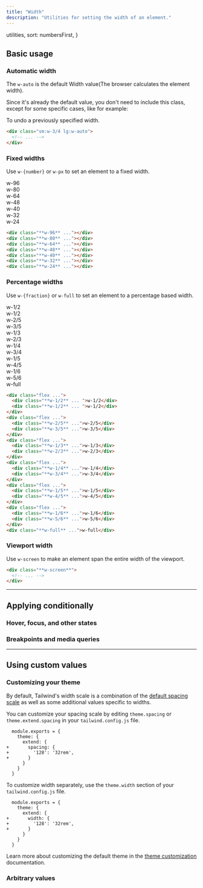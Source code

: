 ```yaml
---
title: "Width"
description: "Utilities for setting the width of an element."
---
```



  utilities,
  sort: numbersFirst,
}

## Basic usage

### Automatic width

The `w-auto` is the default Width value(The browser calculates the element width).

Since it's already the default value, you don't need to include this class, except for some specific cases, like for example:

To undo a previously specified width.

```html
<div class="sm:w-3/4 lg:w-auto">
  <!-- ... -->
</div>
```

### Fixed widths

Use `w-{number}` or `w-px` to set an element to a fixed width.

<Example>
  <div class="flex justify-center">
    <div class="space-y-4 font-mono font-bold text-xs text-center text-white">
      <div class="px-4 py-2 bg-blue-500 rounded-lg shadow-lg w-96 hidden sm:block">w-96</div>
      <div class="px-4 py-2 bg-blue-500 rounded-lg shadow-lg w-80 hidden sm:block">w-80</div>
      <div class="px-4 py-2 bg-blue-500 rounded-lg shadow-lg w-64 hidden sm:block">w-64</div>
      <div class="px-4 py-2 bg-blue-500 rounded-lg shadow-lg w-48">w-48</div>
      <div class="px-4 py-2 bg-blue-500 rounded-lg shadow-lg w-40">w-40</div>
      <div class="px-4 py-2 bg-blue-500 rounded-lg shadow-lg w-32">w-32</div>
      <div class="px-4 py-2 bg-blue-500 rounded-lg shadow-lg w-24">w-24</div>
    </div>
  </div>
</Example>

```html
<div class="**w-96** ..."></div>
<div class="**w-80** ..."></div>
<div class="**w-64** ..."></div>
<div class="**w-48** ..."></div>
<div class="**w-40** ..."></div>
<div class="**w-32** ..."></div>
<div class="**w-24** ..."></div>
```

### Percentage widths

Use `w-{fraction}` or `w-full` to set an element to a percentage based width.

<Example>
  <div class="space-y-4 font-mono font-bold text-xs text-white">
    <div class="flex space-x-4">
      <div class="w-1/2 px-4 py-2 bg-violet-500 rounded-lg shadow-lg text-center">w-1/2</div>
      <div class="w-1/2 px-4 py-2 bg-violet-500 rounded-lg shadow-lg text-center">w-1/2</div>
    </div>
    <div class="flex space-x-4">
      <div class="w-2/5 px-4 py-2 bg-violet-500 rounded-lg shadow-lg text-center">w-2/5</div>
      <div class="w-3/5 px-4 py-2 bg-violet-500 rounded-lg shadow-lg text-center">w-3/5</div>
    </div>
    <div class="flex space-x-4">
      <div class="w-1/3 px-4 py-2 bg-violet-500 rounded-lg shadow-lg text-center">w-1/3</div>
      <div class="w-2/3 px-4 py-2 bg-violet-500 rounded-lg shadow-lg text-center">w-2/3</div>
    </div>
    <div class="space-x-4 hidden sm:flex">
      <div class="w-1/4 px-4 py-2 bg-violet-500 rounded-lg shadow-lg text-center">w-1/4</div>
      <div class="w-3/4 px-4 py-2 bg-violet-500 rounded-lg shadow-lg text-center">w-3/4</div>
    </div>
    <div class="space-x-4 hidden sm:flex">
      <div class="w-1/5 px-4 py-2 bg-violet-500 rounded-lg shadow-lg text-center">w-1/5</div>
      <div class="w-4/5 px-4 py-2 bg-violet-500 rounded-lg shadow-lg text-center">w-4/5</div>
    </div>
    <div class="space-x-4 hidden sm:flex">
      <div class="w-1/6 px-4 py-2 bg-violet-500 rounded-lg shadow-lg text-center">w-1/6</div>
      <div class="w-5/6 px-4 py-2 bg-violet-500 rounded-lg shadow-lg text-center">w-5/6</div>
    </div>
    <div class="w-full px-4 py-2 bg-violet-500 rounded-lg shadow-lg text-center text-white font-mono">w-full</div>
  </div>
</Example>

```html
<div class="flex ...">
  <div class="**w-1/2** ... ">w-1/2</div>
  <div class="**w-1/2** ... ">w-1/2</div>
</div>
<div class="flex ...">
  <div class="**w-2/5** ...">w-2/5</div>
  <div class="**w-3/5** ...">w-3/5</div>
</div>
<div class="flex ...">
  <div class="**w-1/3** ...">w-1/3</div>
  <div class="**w-2/3** ...">w-2/3</div>
</div>
<div class="flex ...">
  <div class="**w-1/4** ...">w-1/4</div>
  <div class="**w-3/4** ...">w-3/4</div>
</div>
<div class="flex ...">
  <div class="**w-1/5** ...">w-1/5</div>
  <div class="**w-4/5** ...">w-4/5</div>
</div>
<div class="flex ...">
  <div class="**w-1/6** ...">w-1/6</div>
  <div class="**w-5/6** ...">w-5/6</div>
</div>
<div class="**w-full** ...">w-full</div>
```

### Viewport width

Use `w-screen` to make an element span the entire width of the viewport.

```html
<div class="**w-screen**">
  <!-- ... -->
</div>
```

---

## <Heading ignore>Applying conditionally</Heading>

### <Heading ignore>Hover, focus, and other states</Heading>

<HoverFocusAndOtherStates defaultClass="w-1/2" featuredClass="w-full" />

### <Heading ignore>Breakpoints and media queries</Heading>

<BreakpointsAndMediaQueries defaultClass="w-1/2" featuredClass="w-full" />

---

## Using custom values

### Customizing your theme

By default, Tailwind's width scale is a combination of the [default spacing scale](/docs/customizing-spacing#default-spacing-scale) as well as some additional values specific to widths.

You can customize your spacing scale by editing `theme.spacing` or `theme.extend.spacing` in your `tailwind.config.js` file.

```diff-js tailwind.config.js
  module.exports = {
    theme: {
      extend: {
+       spacing: {
+         '128': '32rem',
+       }
      }
    }
  }
```

To customize width separately, use the `theme.width` section of your `tailwind.config.js` file.

```diff-js tailwind.config.js
  module.exports = {
    theme: {
      extend: {
+       width: {
+         '128': '32rem',
+       }
      }
    }
  }
```

Learn more about customizing the default theme in the [theme customization](/docs/theme#customizing-the-default-theme) documentation.

### Arbitrary values

<ArbitraryValues property="width" featuredClass="w-[32rem]" />
